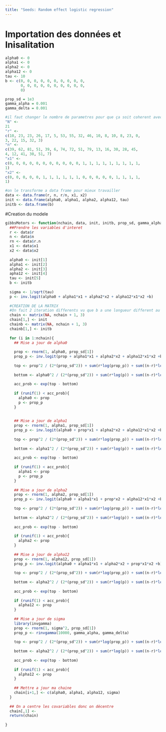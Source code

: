 ```yaml
---
title: "Seeds: Random effect logistic regression"
---
```


# Importation des données et Inisalitation

```r
alpha0 <- 0
alpha1 <- 0
alpha2 <- 0
alpha12 <- 0
tau <- 10
b <- c(0, 0, 0, 0, 0, 0, 0, 0, 0, 0, 
       0, 0, 0, 0, 0, 0, 0, 0, 0, 0,
       0)

prop_sd = 1e3
gamma_alpha = 0.001
gamma_delta = 0.001

#il faut changer le nombre de parametres pour que ça soit coherent avec l'ennoncé
"N" <- 
21
"r" <-
c(10, 23, 23, 26, 17, 5, 53, 55, 32, 46, 10, 8, 10, 8, 23, 0, 
3, 22, 15, 32, 3)
"n" <-
c(39, 62, 81, 51, 39, 6, 74, 72, 51, 79, 13, 16, 30, 28, 45, 
4, 12, 41, 30, 51, 7)
"x1" <-
c(0, 0, 0, 0, 0, 0, 0, 0, 0, 0, 0, 1, 1, 1, 1, 1, 1, 1, 1, 1, 
1)
"x2" <-
c(0, 0, 0, 0, 0, 1, 1, 1, 1, 1, 1, 0, 0, 0, 0, 0, 1, 1, 1, 1, 
1)

#on le transforme a data frame pour mieux travailler
data <- data.frame(r, n, r/n, x1, x2)
init <- data.frame(alpha0, alpha1, alpha2, alpha12, tau)
initb <- data.frame(b)
```


#Creation du modele

```r
gibbsMotors <- function(nchain, data, init, initb, prop_sd, gamma_alpha, gamma_delta){
  ##Prendre les variables d'interet
  r <- data$r
  n <- data$n
  rn <- data$r.n
  x1 <- data$x1
  x2 <- data$x2
  
  alpha0 <- init[1]
  alpha1 <- init[2]
  alpha2 <- init[3]
  apha12 <- init[4]
  tau <- init[5]
  b <- initb
  
  sigma <- 1/sqrt(tau)
  p <- inv.logit(alpha0 + alpha1*x1 + alpha2*x2 + alpha12*x1*x2 +b)
  
  #CREATION DE LA MATRIX
  #On fait 2 iteration differents vu que b a une longueur different au reste
  chain <- matrix(NA, nchain + 1, 3)
  chain[1,] <- init
  chainb <- matrix(NA, nchain + 1, 3)
  chainb[1,] <- initb
  
  for (i in 1:nchain){
    ## Mise a jour de alpha0
    
    prop <- rnorm(1, alpha0, prop_sd[1])
    prop_p <- inv.logit(prop + alpha1*x1 + alpha2*x2 + alpha12*x1*x2 +b)
    
    top <- prop^2 / (2*(prop_sd^2)) + sum(r*log(prop_p)) + sum((n-r)*log(1-prop_p))
    
    bottom <- alpha0^2 / (2*(prop_sd^2)) + sum(r*log(p)) + sum((n-r)*log(1-p))
    
    acc_prob <- exp(top - bottom)
    
    if (runif(1) < acc_prob){
      alpha0 <- prop
      p <- prop_p
    }
    
    
    ## Mise a jour de alpha1
    prop <- rnorm(1, alpha1, prop_sd[1])
    prop_p <- inv.logit(alpha0 + prop*x1 + alpha2*x2 + alpha12*x1*x2 +b)
    
    top <- prop^2 / (2*(prop_sd^2)) + sum(r*log(prop_p)) + sum((n-r)*log(1-prop_p))
    
    bottom <- alpha1^2 / (2*(prop_sd^2)) + sum(r*log(p)) + sum((n-r)*log(1-p))
    
    acc_prob <- exp(top - bottom)
    
    if (runif(1) < acc_prob){
      alpha1 <- prop
      p <- prop_p
    }
    
    ## Mise a jour de alpha2
    prop <- rnorm(1, alpha2, prop_sd[1])
    prop_p <- inv.logit(alpha0 + alpha1*x1 + prop*x2 + alpha12*x1*x2 +b)
    
    top <- prop^2 / (2*(prop_sd^2)) + sum(r*log(prop_p)) + sum((n-r)*log(1-prop_p))
    
    bottom <- alpha2^2 / (2*(prop_sd^2)) + sum(r*log(p)) + sum((n-r)*log(1-p))
    
    acc_prob <- exp(top - bottom)
    
    if (runif(1) < acc_prob){
      alpha2 <- prop
    }
      
    ## Mise a jour de alpha12
    prop <- rnorm(1, alpha12, prop_sd[1])
    prop_p <- inv.logit(alpha0 + alpha1*x1 + alpha2*x2 + prop*x1*x2 +b)
    
    top <- prop^2 / (2*(prop_sd^2)) + sum(r*log(prop_p)) + sum((n-r)*log(1-prop_p))
    
    bottom <- alpha2^2 / (2*(prop_sd^2)) + sum(r*log(p)) + sum((n-r)*log(1-p))
    
    acc_prob <- exp(top - bottom)
    
    if (runif(1) < acc_prob){
      alpha12 <- prop
    }
      
    ## Mise a jour de sigma
    library(invgamma)  
    prop <- rnorm(1, sigma^2, prop_sd[1])
    prop_p <- rinvgamma(10000, gamma_alpha, gamma_delta)
    
    top <- prop^2 / (2*(prop_sd^2)) + sum(r*log(prop_p)) + sum((n-r)*log(1-prop_p))
    
    bottom <- alpha2^2 / (2*(prop_sd^2)) + sum(r*log(p)) + sum((n-r)*log(1-p))
    
    acc_prob <- exp(top - bottom)
    
    if (runif(1) < acc_prob){
      alpha12 <- prop
    }
    
    ## Mettre a jour ma chaine
    chain[i+1,] <- c(alpha0, alpha1, alpha12, sigma)
  }
  
  ## On a centre les covariables donc on décentre
  chain[,1] <- 
  return(chain)
  
}
```



